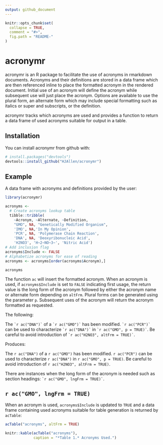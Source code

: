 ```yaml
---
output: github_document
---
```


<!-- README.md is generated from README.Rmd. Please edit that file -->

```r
knitr::opts_chunk$set(
  collapse = TRUE,
  comment = "#>",
  fig.path = "README-"
)
```

# acronymr

acronymr is an R package to facilitate the use of acronyms in rmarkdown documents. Acronyms and their definitions are stored in a data frame which are then referenced inline to place the formatted acronym in the rendered document. Initial use of an acronym will define the acronym while subsequent use will just place the acronym. Options are available to use the plural form, an alternate form which may include special formatting such as italics or super and subscripts, or the definition.

acronymr tracks which acronyms are used and provides a function to return a data frame of used acronyms suitable for output in a table.

## Installation

You can install acronymr from github with:

```r
# install.packages("devtools")
devtools::install_github("HJAllen/acronymr")
```

## Example

A data frame with acronyms and definitions provided by the user:
```r
library(acronymr)

acronyms <-
  # Create acronyms lookup table
  tibble::tribble(
    ~Acronym, ~Alternate, ~Definition,
    "GMO", NA, "Genetically Modified Organism",
    'IMO', NA,'In My Opinion',
    'PCR', NA, 'Polymerase Chain Reaction',
    'DNA', NA, 'Deoxyribonucleic Acid',
    'H2NO3', 'H~2~NO~3~', 'Nitric Acid')
# Add inclusion flag
acronyms$Include <- FALSE
# Alphabetize acronyms for ease of reading
acronyms <- acronyms[order(acronyms$Acronym),]

acronyms
```

The function `ac` will insert the formatted acronym. When an acronym is used, if `acronyms$Include` is set to `FALSE` indicating first usage, the return value is the long form of the acronym followed by either the acronym name or alternate form depending on `altFrm`. Plural forms can be generated using the parameter `p`. Subsequent uses of the acronym will return the acronym formatted as requested.

The following:

The `` `r
ac("DNA")` `` of a `` `r
ac("GMO")` `` has been modified. `` `r
ac("PCR")` `` can be used to characterize `` `r
ac("DNA")` `` in `` `r
ac("GMO", p = TRUE)` ``. Be careful to avoid introduction of `` `r
ac("H2NO3", altFrm = TRUE)` ``.

Produces:

The `r ac("DNA")` of a `r ac("GMO")` has been modified. `r ac("PCR")` can be used to characterize `r ac("DNA")` in `r ac("GMO", p = TRUE)`. Be careful to avoid introduction of `r ac("H2NO3", altFrm = TRUE)`.

There are instances when the long form of the acronym is needed such as section headings: `` `r
ac("GMO", lngFrm = TRUE)` ``.

## `r ac("GMO", lngFrm = TRUE)`

When an acronym is used, `acronyms$Include` is updated to `TRUE` and a data frame containing used acronyms suitable for table generation is returned by `acTable`:
```r
acTable("acronyms", altFrm = TRUE)

knitr::kable(acTable("acronyms"),
             caption = "*Table 1.* Acronyms Used.")
```

